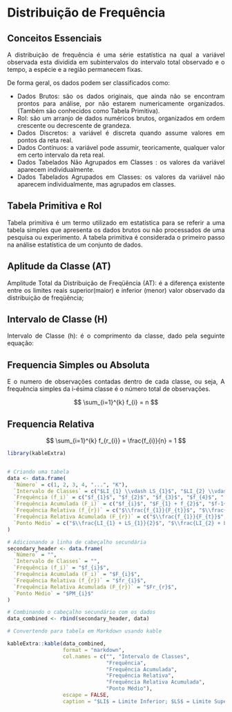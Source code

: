 ```{=html}
<style>
body{text-align: justify}
</style>
```

:::: progress
::: {.progress-bar style="width: 100%;"}
:::
::::


# Distribuição de Frequência
## Conceitos Essenciais

A distribuição de frequência é uma série estatística na qual a variável observada esta dividida em subintervalos do intervalo total observado e o tempo, a espécie e a região permanecem fixas.

De forma geral, os dados podem ser classificados como:

-   Dados Brutos: são os dados originais, que ainda não se encontram prontos para análise, por não estarem numericamente organizados. (Também são conhecidos como Tabela Primitiva).
-   Rol: são um arranjo de dados numéricos brutos, organizados em ordem crescente ou decrescente de grandeza.
-   Dados Discretos: a variável é discreta quando assume valores em pontos da reta real.
-   Dados Contínuos: a variável pode assumir, teoricamente, qualquer valor em certo intervalo da reta real.
-   Dados Tabelados Não Agrupados em Classes : os valores da variável aparecem individualmente.
-   Dados Tabelados Agrupados em Classes: os valores da variável não aparecem individualmente, mas agrupados em classes.


## Tabela Primitiva e Rol

Tabela primitiva é um termo utilizado em estatística para se referir a uma tabela
simples que apresenta os dados brutos ou não processados de uma pesquisa ou
experimento. A tabela primitiva é considerada o primeiro passo na análise estatística de um
conjunto de dados.


## Aplitude da Classe (AT)

Amplitude Total da Distribuição de Freqüência (AT): é a diferença existente
entre os limites reais superior(maior) e inferior (menor) valor observado
da distribuição de freqüência;


\begin{equation}
𝐴𝑇 = (𝐿𝑆 − 𝐿𝐼)
\end{equation}



## Intervalo de Classe (H)

Intervalo de Classe (h): é o comprimento da classe, dado
pela seguinte equação:



\begin{equation}
H = \left( \frac{AT}{K} \right) = \frac{(Maior \ Valor − Menor \ Valor))}{Numero \ de \ Classes}
\end{equation}



## Frequencia Simples ou Absoluta

E o numero de observações contadas dentro de cada classe, ou seja, A frequência simples da i-ésima classe é o número total de observações.

$$ \sum_{i=1}^{k} f_{i} = n $$


## Frequencia Relativa


$$ \sum_{i=1}^{k} f_{r_{i}} = \frac{f_{i}}{n} = 1 $$



```{r distribuicao1}

library(kableExtra)


# Criando uma tabela
data <- data.frame(
  `Número` = c(1, 2, 3, 4, "...", "K"),
  `Intervalo de Classes` = c("$LI_{1} \\vdash LS_{1}$", "$LI_{2} \\vdash LS_{2}$", "$LI_{3} \\vdash LS_{3}$", "$LI_{4} \\vdash LS_{4}$", "...", "$LI_{5} \\vdash LS_{5}$"),
  `Frequência (f_i)` = c("$f_{1}$", "$f_{2}$", "$f_{3}$", "$f_{4}$", "...", "$f_{5}$"),
  `Frequência Acumulada (F_i)` = c("$f_{i}$", "$F_{1} + f_{2}$", "$f-1+f_2+f_3$", "$f-1+f_2+f_3+f_4$", "...", "$F_{t}$"),
  `Frequência Relativa (f_{r})` = c("$\\frac{f_{1}}{F_{t}}$", "$\\frac{f_{2}}{F_{t}}$", "$\\frac{f_{3}}{F_{t}}$", "$\\frac{f_{4}}{F_{t}}$", "...", "$\\frac{f_{k}}{F_{t}}$"),
  `Frequência Relativa Acumulada (F_{r})` = c("$\\frac{f_{1}}{F_{t}}$", "$\\frac{f_{1} + f_{2}}{F_{t}}$", "$\\frac{f_{1} + f_{2} + f_{3}}{F_{t}}$", "$\\frac{f_{1} + f_{2} + f_{3} + f_{4}}{F_{t}}$", "...", "1"),
  `Ponto Médio` = c("$\\frac{LI_{1} + LS_{1}}{2}$", "$\\frac{LI_{2} + LS_{2}}{2}$", "$\\frac{LI_{3} + LS_{3}}{2}$", "$\\frac{LI_{4} + LS_{4}}{2}$", "...", "$\\frac{LI_{k} + LS_{k}}{2}$")
)

# Adicionando a linha de cabeçalho secundária
secondary_header <- data.frame(
  `Número` = "",
  `Intervalo de Classes` = "",
  `Frequência (f_i)` = "$f_{i}$",
  `Frequência Acumulada (F_i)` = "$F_{i}$",
  `Frequência Relativa (f_{r})` = "$fr_{i}$",
  `Frequência Relativa Acumulada (F_{r})` = "$Fr_{r}$",
  `Ponto Médio` = "$PM_{i}$"
)

# Combinando o cabeçalho secundário com os dados
data_combined <- rbind(secondary_header, data)

# Convertendo para tabela em Markdown usando kable

kableExtra::kable(data_combined, 
                  format = "markdown", 
                  col.names = c("", "Intervalo de Classes", 
                                "Frequência", 
                                "Frequência Acumulada", 
                                "Frequência Relativa", 
                                "Frequência Relativa Acumulada", 
                                "Ponto Médio"), 
                  escape = FALSE, 
                  caption = "$LI$ = Limite Inferior; $LS$ = Limite Superior")
```

:::: progress
::: {.progress-bar style="width: 100%;"}
:::
::::
